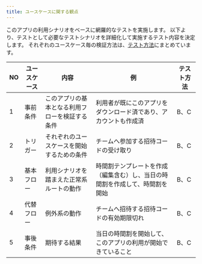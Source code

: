 ```yaml
---
title: ユースケースに関する観点
---
```


このアプリの利用シナリオをベースに網羅的なテストを実施します。
以下より、テストとして必要なテストシナリオを詳細化して実施するテスト内容を決定します。
それぞれのユースケース毎の検証方法は、[テスト方法](../functional-testing.mdx#テスト方法)にまとめています。

| NO | ユースケース | 内容 | 例 | テスト方法 |
| --- | --- | --- | --- | --- |
| 1 | 事前条件 | このアプリの基本となる利用フローを検証する条件 | 利用者が既にこのアプリをダウンロード済であり、アカウントも作成済 | B、C |
| 2 | トリガー | それぞれのユースケースを開始するための条件 | チームへ参加する招待コードの受け取り | B、C |
| 3 | 基本フロー | 利用シナリオを踏まえた正常系ルートの動作 | 時間割テンプレートを作成（編集含む）し、当日の時間割を作成して、時間割を開始 | B、C |
| 4 | 代替フロー | 例外系の動作 | チームへ招待する招待コードの有効期限切れ | B、C |
| 5 | 事後条件 | 期待する結果 | 当日の時間割を開始して、このアプリの利用が開始できていること | B、C |
